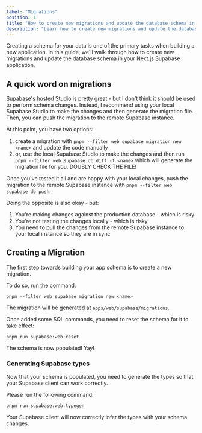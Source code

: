 ```yaml
---
label: "Migrations"
position: 1
title: "How to create new migrations and update the database schema in your Next.js Supabase application"
description: "Learn how to create new migrations and update the database schema in your Next.js Supabase application"
---
```


Creating a schema for your data is one of the primary tasks when building a new application. In this guide, we'll walk through how to create new migrations and update the database schema in your Next.js Supabase application.

## A quick word on migrations

Supabase's hosted Studio is pretty great - but I don't think it should be used to perform schema changes. Instead, I recommend using your local Supabase Studio to make the changes and then generate the migration file. Then, you can push the migration to the remote Supabase instance.

At this point, you have two options:

1. create a migration with `pnpm --filter web supabase migration new <name>` and update the code manually
2. or, use the local Supabase Studio to make the changes and then run `pnpm --filter web supabase db diff -f <name>` which will generate the migration file for you. DOUBLY CHECK THE FILE!

Once you've tested it all and are happy with your local changes, push the migration to the remote Supabase instance with `pnpm --filter web supabase db push`.

Doing the opposite is also okay - but:

1. You're making changes against the production database - which is risky
2. You're not testing the changes locally - which is risky
3. You need to pull the changes from the remote Supabase instance to your local instance so they are in sync

## Creating a Migration

The first step towards building your app schema is to create a new migration.

To do so, run the command:

```
pnpm --filter web supabase migration new <name>
```

The migration will be generated at `apps/web/supabase/migrations`.

Once added some SQL commands, you need to reset the schema for it to take effect:

```
pnpm run supabase:web:reset
```

The schema is now populated! Yay!

### Generating Supabase types

Now that your schema is populated, you need to generate the types so that your Supabase client can work correctly.

Please run the following command:

```
pnpm run supabase:web:typegen
```

Your Supabase client will now correctly infer the types with your schema changes.